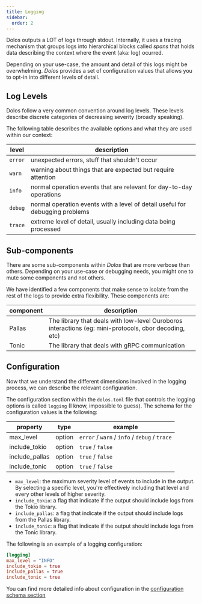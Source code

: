 ```yaml
---
title: Logging
sidebar:
  order: 2
---
```


Dolos outputs a LOT of logs through stdout. Internally, it uses a tracing mechanism that groups logs into hierarchical blocks called _spans_ that holds data describing the context where the event (aka: log) ocurred.

Depending on your use-case, the amount and detail of this logs might be overwhelming. _Dolos_ provides a set of configuration values that allows you to opt-in into different levels of detail.

## Log Levels

Dolos follow a very common convention around log levels. These levels describe discrete categories of decreasing severity (broadly speaking).

The following table describes the available options and what they are used within our context:

| level   | description                                                                  |
| ------- | ---------------------------------------------------------------------------- |
| `error` | unexpected errors, stuff that shouldn't occur                                |
| `warn`  | warning about things that are expected but require attention                 |
| `info`  | normal operation events that are relevant for day-to-day operations          |
| `debug` | normal operation events with a level of detail useful for debugging problems |
| `trace` | extreme level of detail, usually including data being processed              |

## Sub-components

There are some sub-components within _Dolos_ that are more verbose than others. Depending on your use-case or debugging needs, you might one to mute some components and not others.

We have identified a few components that make sense to isolate from the rest of the logs to provide extra flexibility. These components are:

| component | description                                                                                           |
| --------- | ----------------------------------------------------------------------------------------------------- |
| Pallas    | The library that deals with low-level Ouroboros interactions (eg: mini-protocols, cbor decoding, etc) |
| Tonic     | The library that deals with gRPC communication                                                        |

## Configuration

Now that we understand the different dimensions involved in the logging process, we can describe the relevant configuration.

The configuration section within the `dolos.toml` file that controls the logging options is called `logging` (I know, impossible to guess). The schema for the configuration values is the following:

| property       | type   | example                                       |
| -------------- | ------ | --------------------------------------------- |
| max_level      | option | `error` / `warn` / `info` / `debug` / `trace` |
| include_tokio  | option | `true` / `false`                              |
| include_pallas | option | `true` / `false`                              |
| include_tonic  | option | `true` / `false`                              |

- `max_level`: the maximum severity level of events to include in the output. By selecting a specific level, you're effectively including that level and every other levels of higher severity.
- `include_tokio`: a flag that indicate if the output should include logs from the Tokio library.
- `include_pallas`: a flag that indicate if the output should include logs from the Pallas library.
- `include_tonic`: a flag that indicate if the output should include logs from the Tonic library.

The following is an example of a logging configuration:

```toml
[logging]
max_level = "INFO"
include_tokio = true
include_pallas = true
include_tonic = true
```

You can find more detailed info about configuration in the [configuration schema section](../configuration/schema)

